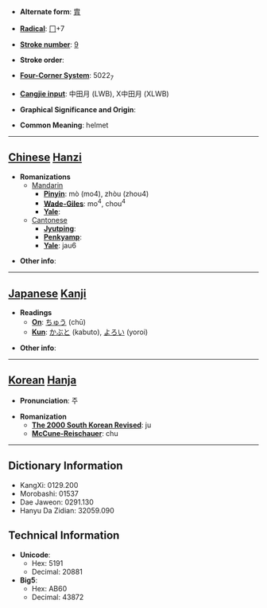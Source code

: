 * '''Alternate form''': [[胄]]

* '''[[Wiktionary:Chinese radical index| Radical]]''': [[Wiktionary:Chinese radical index 冂|冂]]+7

* '''[[Wiktionary:Chinese total strokes index|Stroke number]]''': [[Wiktionary:Chinese total strokes index 9|9]]

* '''Stroke order''': 

* '''[[Wiktionary:Chinese four corner index|Four-Corner System]]''': 5022<sub>7</sub>

* '''[[Wiktionary:Chinese Cangjie index|Cangjie input]]''': 中田月 (LWB), X中田月 (XLWB)

* '''Graphical Significance and Origin''': 

* '''Common Meaning''': helmet

----

== [[Chinese]] [[Hanzi]] ==

* '''Romanizations'''
** [[Mandarin]]
*** '''[[Pinyin]]''': mò (mo4), zhòu (zhou4)
*** '''[[Wade-Giles]]''': mo<sup>4</sup>, chou<sup>4</sup>
*** '''[[Yale]]''': 
**[[Cantonese]]
***'''[[Jyutping]]''':
***'''[[Penkyamp]]''': 
***'''[[Yale]]''': jau6

* '''Other info''': 

----

== [[Japanese]] [[Kanji]] ==

* '''Readings'''
** '''[[On]]''': [[ちゅう]] (chū)
** '''[[Kun]]''': [[かぶと]] (kabuto), [[よろい]] (yoroi)

* '''Other info''':  

----

== [[Korean]] [[Hanja]] ==

* '''Pronunciation''': 주

* '''Romanization'''
** '''[[The 2000 South Korean Revised Romanization|The 2000 South Korean Revised]]''': ju
** '''[[McCune-Reischauer]]''': chu

----

== Dictionary Information ==

* KangXi: 0129.200
* Morobashi: 01537
* Dae Jaweon: 0291.130
* Hanyu Da Zidian: 32059.090

== Technical Information ==

* '''Unicode''':
** Hex: 5191
** Decimal: 20881
* '''Big5''':
** Hex: AB60
** Decimal: 43872